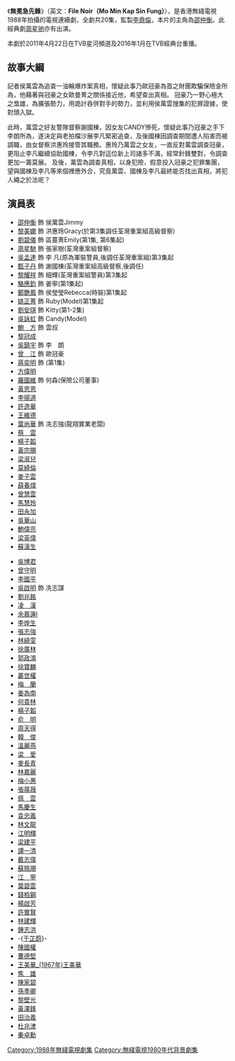 {{無綫劇集
| 中文劇名=無冕急先鋒 
| 英文劇名=File Noir（Mo Min Kap Sin Fung）
| 圖像=無冕急先鋒.jpg
| 製作年份=1988年
| 海外推出日期=1988年9月
| 翡翠台首播日期=1989年5月1日—5月26日
| 翡翠台首播時間=逢星期一至五 23:40—00:40（連廣告）
| 監製=[[李鼎倫|李鼎倫]]
| 編導=[[李鼎倫|李鼎倫]]、[[李國立|李國立]]、[[黃有全|黃有全]]、[[田迪桁|田迪桁]]、<br/>[[吳振秋|吳振秋]]
| 製作統籌=[[廖惠嬋|廖惠嬋]]
| 助理編導=[[曾志剛|曾志剛]]、[[陳新俠|陳新俠]]、[[劉鎮明|劉鎮明]]、[[伍海曜|伍海曜]]、<br/>[[鍾澍佳|鍾澍佳]]
| 編審=[[麥守義|麥守義]]
| 編劇=[[江香生|江香生]]、[[鄭幼卿|鄭幼卿]]、[[李敬華|李敬華]]、[[陳達義|陳達義]]、<br/>[[楊松柏|楊松柏]]、[[賈偉南|賈偉南]]
| 集數=20
| 劇種=
| 製作公司=[[電視廣播有限公司|電視廣播有限公司]]
| 主演= {{nowrap|[[邵仲衡|邵仲衡]]、[[黎美娴|黎美娴]]、[[甄子丹|甄子丹]]、[[吳鎮宇|吳鎮宇]]、<br>[[姚正菁|姚正菁]]、[[鄭艷鳳|鄭艷鳳]]}}
| 主題曲=暗夜
| 作曲=[[黎小田|黎小田]]
| 填詞=[[陳少琪|陳少琪]]
| 主唱=[[杜德偉|杜德偉]]
}}
《'''無冕急先鋒'''》（英文：'''File Noir（Mo Min Kap Sin Fung）'''），是香港無綫電視1988年拍攝的電視連續劇，全劇共20集，監製[[李鼎倫|李鼎倫]]，本片的主角為[[邵仲衡|邵仲衡]]。此經典劇[[周星驰|周星驰]]亦有出演。

本劇於2011年4月22日在TVB星河頻道及2016年1月在TVB經典台重播。

== 故事大綱 ==
記者侯萬雲為追查一油輪爆炸案真相，懷疑此事乃歐冠豪為首之財團欺騙保險金所為，他藉著與冠豪之女歐曼菁之關係接近他，希望查出真相。 冠豪乃一野心極大之梟雄，為擴張勢力，用詭計吞併對手的勢力，並利用侯萬雲搜集的犯罪證據，使對頭入獄。

此時，萬雲之好友警隊督察謝國棟，因女友CANDY慘死，懷疑此事乃冠豪之手下李朗所為，遂決定與老拍檔沙展李凡緊密追查，及後國棟因調查期間遭人陷害而被調職，由女督察洪惠玲接管其職務。惠玲乃萬雲之女友，一直反對萬雲調查冠豪，更阻止李凡繼續協助國棟，令李凡對這位新上司諸多不滿，經常針鋒雙對，令調查更加一籌莫展。
及後，萬雲為調查真相，以身犯險，假意投入冠豪之犯罪集團，望與國棟及李凡等來個裡應外合，究竟萬雲、國棟及李凡最終能否找出真相，將犯人繩之於法呢？

== 演員表 ==
*[[邵仲衡|邵仲衡]] 飾 侯萬雲Jimmy
*[[黎美嫻|黎美嫻]] 飾 洪惠玲Gracy(於第3集調任荃灣重案組高級督察)
*[[劉碧儀|劉碧儀]] 飾 區蔓菁Emily(第1集, 第6集起)
*[[周星馳|周星馳]] 飾 張家樹(荃灣重案組督察)
*[[吳孟達|吳孟達]] 飾 李  凡(原為軍裝警員,後調任荃灣重案組)第3集起
*[[甄子丹|甄子丹]] 飾 謝國棟(荃灣重案組高級督察,後調任)
*[[黎耀祥|黎耀祥]] 飾 細輝(荃灣重案組警員)第3集起
*[[駱應鈞|駱應鈞]] 飾 姜寧(第1集起)
*[[鄭艷鳳|鄭艷鳳]] 飾 侯瑩瑩Rebecca(時裝)第1集起
*[[姚正菁|姚正菁]] 飾 Ruby(Model)第1集起
*[[劉安琪|劉安琪]] 飾 Kitty(第1-2集)
*[[吳詠虹|吳詠虹]] 飾 Candy(Model)
*[[鮑方|鮑　方]] 飾 雲叔
*[[黎冠成|黎冠成]]
*[[吳鎮宇|吳鎮宇]] 飾 李　朗
*[[曾江|曾　江]] 飾 歐冠豪
*[[蔣奕明|蔣奕明]] 飾 (第1集)
*[[方偉明|方偉明]]
*[[羅國維|羅國維]] 飾 何森(保險公司董事)
*[[黃思恩|黃思恩]]
*[[李揚道|李揚道]]
*[[許逸華|許逸華]]
*[[王維德|王維德]]
*[[葉尚華|葉尚華]] 飾 冼志強(龍翔實業老闆)
*[[蔡雲|蔡　雲]]
*[[楊子韜|楊子韜]]
*[[黃宗賜|黃宗賜]]
*[[梁淑兒|梁淑兒]]
*[[莫綺倫|莫綺倫]]
*[[麥子雲|麥子雲]]
*[[薛春煒|薛春煒]]
*[[曾慧雲|曾慧雲]]
*[[馬慧玲|馬慧玲]]
*[[田永加|田永加]]
*[[吳華山|吳華山]]
*[[鮑偉亮|鮑偉亮]]
*[[梁英偉|梁英偉]]
*[[蘇漢生|蘇漢生]]

*[[吳博君|吳博君]]
*[[曾守明|曾守明]]
*[[李國平_(演員)|李國平]]
*[[吳啟明|吳啟明]] 飾 冼志謀
*[[劉兆銘|劉兆銘]]
*[[凌漢|凌　漢]]
*[[余慕蓮|余慕蓮]]l
*[[李煌生|李煌生]]
*[[張志強_(演員)|張志強]]
*[[林綺雯|林綺雯]]
*[[徐廣林|徐廣林]]
*[[郭政鴻|郭政鴻]]
*[[徐寶麟|徐寶麟]]
*[[叢世權|叢世權]]
*[[梅蘭|梅　蘭]]
*[[姜為南|姜為南]]
*[[何貴林|何貴林]]
*[[楊子韜|楊子韜]]
*[[俞明|俞　明]]
*[[周天得|周天得]]
*[[韓俊|韓　俊]]
*[[溫麗燕|溫麗燕]]
*[[梁愛|梁　愛]]
*[[麥長青|麥長青]]
*[[林嘉麗|林嘉麗]]
*[[梅小惠|梅小惠]]
*[[張蓀薇|張蓀薇]]
*[[佩雲|佩　雲]]
*[[馬慶生|馬慶生]]
*[[袁忠義|袁忠義]]
*[[林文龍|林文龍]]
*[[江明輝|江明輝]]
*[[梁建平|梁建平]]
*[[譚一清|譚一清]]
*[[戴志偉|戴志偉]]
*[[蘇珮珊|蘇珮珊]]
*[[江寧|江　寧]]
*[[葉碧雲|葉碧雲]]
*[[錢栢鋼|錢栢鋼]]
*[[楊啟芳|楊啟芳]]
*[[許實賢|許實賢]]
*[[林建輝|林建輝]]
*[[鍾志洪|鍾志洪]]
*-{[[于芷蔚|于芷蔚]]}-
*[[陳國權|陳國權]]
*[[曹德堅|曹德堅]]
*[[王美華_(1967年)王美華|王美華_(1967年)王美華]]
*[[焦雄|焦　雄]]
*[[陳家碧|陳家碧]]
*[[孫季卿|孫季卿]]
*[[黎壁光|黎壁光]]
*[[黃澤鋒|黃澤鋒]]
*[[田治義|田治義]]
*[[杜兆津|杜兆津]]
*[[秦卓勳|秦卓勳]]


[[Category:1988年無綫電視劇集|Category:1988年無綫電視劇集]]
[[Category:無綫電視1980年代背景劇集|Category:無綫電視1980年代背景劇集]]